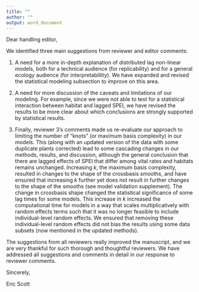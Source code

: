 ```yaml
---
title: ""
author: ""
output: word_document
---
```


Dear handling editor,

We identified three main suggestions from reviewer and editor comments: 

1) A need for a more in-depth explanation of distributed lag non-linear models, both for a technical audience (for replicability) and for a general ecology audience (for interpretabillity). We have expanded and revised the statistical modeling subsection to improve on this area.

2) A need for more discussion of the caveats and limitations of our modeling.  For example, since we were not able to test for a statistical interaction between habitat and lagged SPEI, we have revised the results to be more clear about which conclusions are strongly supported by statistical results.

3) Finally, reviewer 3's comments made us re-evaluate our approach to limiting the number of "knots" (or maximum basis complexity) in our models.  This (along with an updated version of the data with some duplicate plants corrected) lead to some cascading changes in our methods, results, and discussion, although the general conclusion that there are lagged effects of SPEI that differ among vital rates and habitats remains unchanged.  Increasing $k$, the maximum basis complexity, resulted in changes to the shape of the crossbasis smooths, and have ensured that increasing $k$ further yet does not result in further changes to the shape of the smooths (see model validation supplement). The change in crossbasis shape changed the statistical significance of some lag times for some models. This increase in $k$ increased the computational time for models in a way that scales multiplicatively with random effects terms such that it was no longer feasible to include individual-level random effects.  We ensured that removing these individual-level random effects did not bias the results using some data subsets (now mentioned in the updated methods).

The suggestions from all reviewers really improved the manuscript, and we are very thankful for such thorough and thoughtful reviewers. We have addressed all suggestions and comments in detail in our response to reviewer comments.

Sincerely,

Eric Scott
